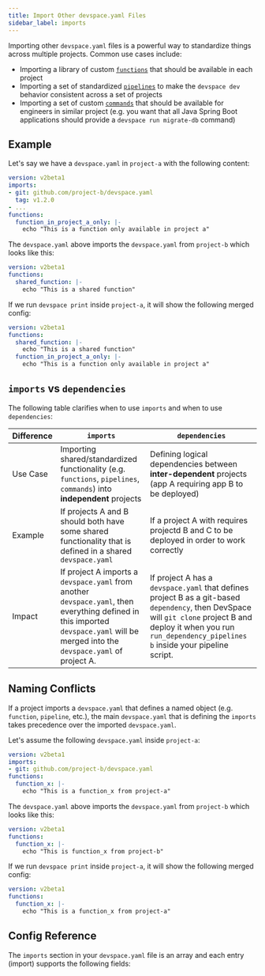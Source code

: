 ```yaml
---
title: Import Other devspace.yaml Files
sidebar_label: imports
---
```




Importing other `devspace.yaml` files is a powerful way to standardize things across multiple projects. Common use cases include:
- Importing a library of custom [`functions`](../functions/index.mdx) that should be available in each project
- Importing a set of standardized [`pipelines`](../pipelines/index.mdx) to make the `devspace dev` behavior consistent across a set of projects
- Importing a set of custom [`commands`](../commands/index.mdx) that should be available for engineers in similar project (e.g. you want that all Java Spring Boot applications should provide a `devspace run migrate-db` command)


## Example
Let's say we have a `devspace.yaml` in `project-a` with the following content:
```yaml title="File: github.com/project-a/devspace.yaml"
version: v2beta1
imports:
- git: github.com/project-b/devspace.yaml
  tag: v1.2.0
- ...
functions:
  function_in_project_a_only: |-
    echo "This is a function only available in project a"
```

The `devspace.yaml` above imports the `devspace.yaml` from `project-b` which looks like this:
```yaml title="File: github.com/project-b/devspace.yaml"
version: v2beta1
functions:
  shared_function: |-
    echo "This is a shared function"
```

If we run `devspace print` inside `project-a`, it will show the following merged config:
```yaml title="project-a/ $ devspace print"
version: v2beta1
functions:
  shared_function: |-
    echo "This is a shared function"
  function_in_project_a_only: |-
    echo "This is a function only available in project a"
```


## `imports` vs `dependencies`
The following table clarifies when to use `imports` and when to use `dependencies`:

| Difference | `imports`                                                                                                                                                                           | `dependencies`                                                                                                                                                                                                       |
| ---------- | ----------------------------------------------------------------------------------------------------------------------------------------------------------------------------------- | -------------------------------------------------------------------------------------------------------------------------------------------------------------------------------------------------------------------- |
| Use Case   | Importing shared/standardized functionality (e.g. `functions`, `pipelines`, `commands`) into **independent** projects                                                               | Defining logical dependencies between **inter-dependent** projects (app A requiring app B to be deployed)                                                                                                                                                  |
| Example    | If projects A and B should both have some shared functionality that is defined in a shared `devspace.yaml`                                                                          | If a project A with requires projectd B and C to be deployed in order to work correctly                                                                                                                              |
| Impact     | If project A imports a `devspace.yaml` from another `devspace.yaml`, then everything defined in this imported `devspace.yaml` will be merged into the `devspace.yaml` of project A. | If project A has a `devspace.yaml` that defines project B as a git-based `dependency`, then DevSpace will `git clone` project B and deploy it when you run `run_dependency_pipelines b` inside your pipeline script. |


## Naming Conflicts
If a project imports a `devspace.yaml` that defines a named object (e.g. `function`, `pipeline`, etc.), the main `devspace.yaml` that is defining the `imports` takes precedence over the imported `devspace.yaml`.

Let's assume the following `devspace.yaml` inside `project-a`:
```yaml title="File: github.com/project-a/devspace.yaml"
version: v2beta1
imports:
- git: github.com/project-b/devspace.yaml
functions:
  function_x: |-
    echo "This is a function_x from project-a"
```

The `devspace.yaml` above imports the `devspace.yaml` from `project-b` which looks like this:
```yaml title="File: github.com/project-b/devspace.yaml"
version: v2beta1
functions:
  function_x: |-
    echo "This is function_x from project-b"
```

If we run `devspace print` inside `project-a`, it will show the following merged config:
```yaml title="project-a/ $ devspace print"
version: v2beta1
functions:
  function_x: |-
    echo "This is a function_x from project-a"
```


## Config Reference
The `imports` section in your `devspace.yaml` file is an array and each entry (import) supports the following fields:

<ConfigPartialImports/>
